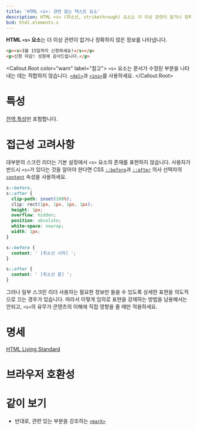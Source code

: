```yaml
---
title: 'HTML <s>: 관련 없는 텍스트 요소'
description: HTML <s> (취소선, strikethrough) 요소는 더 이상 관련이 없거나 정확하지 않은 정보를 나타냅니다.
bcd: html.elements.s
---
```


**HTML `<s>` 요소**는 더 이상 관련이 없거나 정확하지 않은 정보를 나타냅니다.

<HTMLDemo height={80}>

```html
<p><s>3월 15일까지 신청하세요!</s></p>
<p>신청 마감! 성원에 감사드립니다.</p>
```

</HTMLDemo>

<Callout.Root color="warn" label="참고">
  `<s>` 요소는 문서가 수정된 부분을 나타내는 데는 적합하지 않습니다. [`<del>`](./del)과 [`<ins>`](./ins)를 사용하세요.
</Callout.Root>

# 특성

[전역 특성](/docs/Web/HTML/Global_attributes)만 포함합니다.

# 접근성 고려사항

대부분의 스크린 리더는 기본 설정에서 `<s>` 요소의 존재를 표현하지 않습니다. 사용자가 반드시 `<s>`가 있다는 것을 알아야 한다면 CSS [`::before`]()과 [`::after`]() 의사 선택자의 [`content`]() 속성을 사용하세요.

```css
s::before,
s::after {
  clip-path: inset(100%);
  clip: rect(1px, 1px, 1px, 1px);
  height: 1px;
  overflow: hidden;
  position: absolute;
  white-space: nowrap;
  width: 1px;
}

s::before {
  content: ' [취소선 시작] ';
}

s::after {
  content: ' [취소선 끝] ';
}
```

그러나 일부 스크린 리더 사용자는 필요한 정보만 들을 수 있도록 상세한 표현을 의도적으로 끄는 경우가 있습니다. 따라서 이렇게 임의로 표현을 강제하는 방법을 남용해서는 안되고, `<s>`의 유무가 콘텐츠의 이해에 직접 영향을 줄 때만 적용하세요.

# 명세

[HTML Living Standard](https://html.spec.whatwg.org/multipage/semantics.html#the-s-element)

# 브라우저 호환성

<BrowserCompat data={props.bcd} />

# 같이 보기

- 반대로, 관련 있는 부분을 강조하는 [`<mark>`](./mark)
